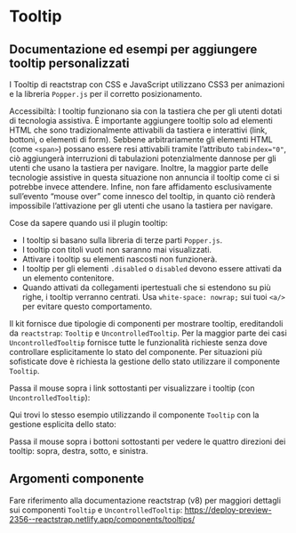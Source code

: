 
<Meta title='Documentazione/Componenti/Tooltip' of={Tooltip} />

# Tooltip

## Documentazione ed esempi per aggiungere tooltip personalizzati

I Tooltip di reactstrap con CSS e JavaScript utilizzano CSS3 per animazioni e la libreria `Popper.js` per il corretto posizionamento.

<div className='docs'>
  <Callout color='success'>
    <CalloutTitle>
      Accessibiltà: I tooltip funzionano sia con la tastiera che per gli utenti dotati di tecnologia assistiva.
    </CalloutTitle>
    <CalloutText>
      È importante aggiungere tooltip solo ad elementi HTML che sono tradizionalmente attivabili da tastiera e
      interattivi (link, bottoni, o elementi di form).
    </CalloutText>
    <CalloutText>
      Sebbene arbitrariamente gli elementi HTML (come <Code>&lt;span&gt;</Code>) possano essere resi attivabili tramite
      l’attributo <Code>tabindex="0"</Code>, ciò aggiungerà interruzioni di tabulazioni potenzialmente dannose per gli
      utenti che usano la tastiera per navigare. Inoltre, la maggior parte delle tecnologie assistive in questa
      situazione non annuncia il tooltip come ci si potrebbe invece attendere.
    </CalloutText>
    <CalloutText>
      Infine, non fare affidamento esclusivamente sull’evento “mouse over” come innesco del tooltip, in quanto ciò
      renderà impossibile l’attivazione per gli utenti che usano la tastiera per navigare.
    </CalloutText>
  </Callout>
</div>

Cose da sapere quando usi il plugin tooltip:

- I tooltip si basano sulla libreria di terze parti `Popper.js`.
- I tooltip con titoli vuoti non saranno mai visualizzati.
- Attivare i tooltip su elementi nascosti non funzionerà.
- I tooltip per gli elementi `.disabled` o `disabled` devono essere attivati da un elemento contenitore.
- Quando attivati da collegamenti ipertestuali che si estendono su più righe, i tooltip verranno centrati. Usa `white-space: nowrap;` sui tuoi `<a/>` per evitare questo comportamento.

Il kit fornisce due tipologie di componenti per mostrare tooltip, ereditandoli da `reactstrap`: `Tooltip` e `UncontrolledTooltip`.
Per la maggior parte dei casi `UncontrolledTooltip` fornisce tutte le funzionalità richieste senza dove controllare esplicitamente lo stato del componente. Per situazioni più sofisticate dove è richiesta la gestione dello stato utilizzare il componente `Tooltip`.

Passa il mouse sopra i link sottostanti per visualizzare i tooltip (con `UncontrolledTooltip`):

<Canvas>
  <Story id='componenti-tooltip--esempi' />
</Canvas>

Qui trovi lo stesso esempio utilizzando il componente `Tooltip` con la gestione esplicita dello stato:

<Canvas>
  <Story id='componenti-tooltip--esempi-con-controllo' />
</Canvas>

Passa il mouse sopra i bottoni sottostanti per vedere le quattro direzioni dei tooltip: sopra, destra, sotto, e sinistra.

<Canvas>
  <Story id='componenti-tooltip--posizioni' />
</Canvas>

## Argomenti componente

Fare riferimento alla documentazione reactstrap (v8) per maggiori dettagli sui componenti `Tooltip` e `UncontrolledTooltip`: https://deploy-preview-2356--reactstrap.netlify.app/components/tooltips/
